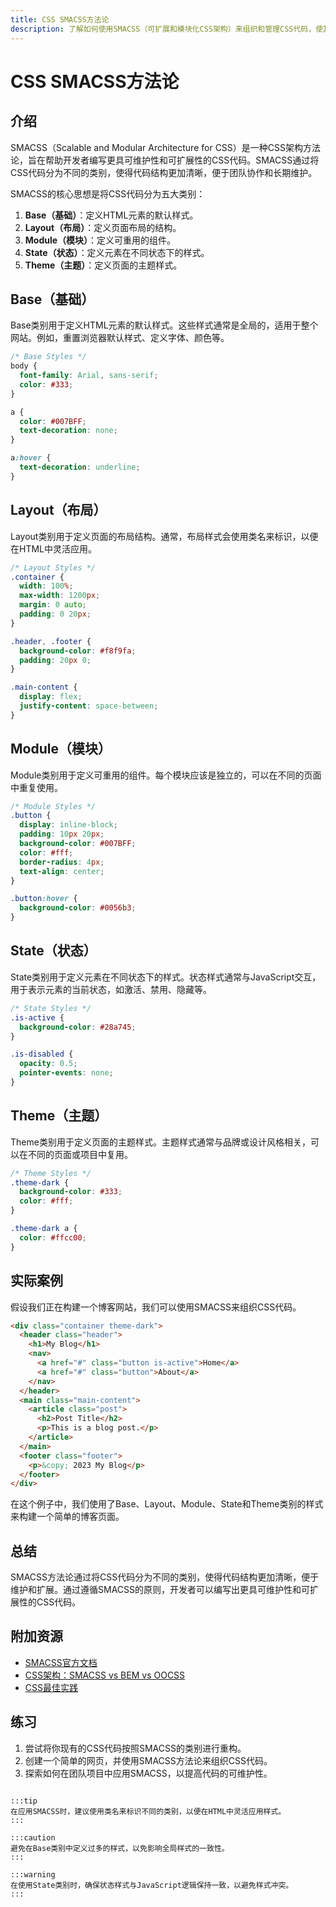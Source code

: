 ```yaml
---
title: CSS SMACSS方法论
description: 了解如何使用SMACSS（可扩展和模块化CSS架构）来组织和管理CSS代码，使其更具可维护性和可扩展性。
---
```


# CSS SMACSS方法论

## 介绍

SMACSS（Scalable and Modular Architecture for CSS）是一种CSS架构方法论，旨在帮助开发者编写更具可维护性和可扩展性的CSS代码。SMACSS通过将CSS代码分为不同的类别，使得代码结构更加清晰，便于团队协作和长期维护。

SMACSS的核心思想是将CSS代码分为五大类别：

1. **Base（基础）**：定义HTML元素的默认样式。
2. **Layout（布局）**：定义页面布局的结构。
3. **Module（模块）**：定义可重用的组件。
4. **State（状态）**：定义元素在不同状态下的样式。
5. **Theme（主题）**：定义页面的主题样式。

## Base（基础）

Base类别用于定义HTML元素的默认样式。这些样式通常是全局的，适用于整个网站。例如，重置浏览器默认样式、定义字体、颜色等。

```css
/* Base Styles */
body {
  font-family: Arial, sans-serif;
  color: #333;
}

a {
  color: #007BFF;
  text-decoration: none;
}

a:hover {
  text-decoration: underline;
}
```

## Layout（布局）

Layout类别用于定义页面的布局结构。通常，布局样式会使用类名来标识，以便在HTML中灵活应用。

```css
/* Layout Styles */
.container {
  width: 100%;
  max-width: 1200px;
  margin: 0 auto;
  padding: 0 20px;
}

.header, .footer {
  background-color: #f8f9fa;
  padding: 20px 0;
}

.main-content {
  display: flex;
  justify-content: space-between;
}
```

## Module（模块）

Module类别用于定义可重用的组件。每个模块应该是独立的，可以在不同的页面中重复使用。

```css
/* Module Styles */
.button {
  display: inline-block;
  padding: 10px 20px;
  background-color: #007BFF;
  color: #fff;
  border-radius: 4px;
  text-align: center;
}

.button:hover {
  background-color: #0056b3;
}
```

## State（状态）

State类别用于定义元素在不同状态下的样式。状态样式通常与JavaScript交互，用于表示元素的当前状态，如激活、禁用、隐藏等。

```css
/* State Styles */
.is-active {
  background-color: #28a745;
}

.is-disabled {
  opacity: 0.5;
  pointer-events: none;
}
```

## Theme（主题）

Theme类别用于定义页面的主题样式。主题样式通常与品牌或设计风格相关，可以在不同的页面或项目中复用。

```css
/* Theme Styles */
.theme-dark {
  background-color: #333;
  color: #fff;
}

.theme-dark a {
  color: #ffcc00;
}
```

## 实际案例

假设我们正在构建一个博客网站，我们可以使用SMACSS来组织CSS代码。

```html
<div class="container theme-dark">
  <header class="header">
    <h1>My Blog</h1>
    <nav>
      <a href="#" class="button is-active">Home</a>
      <a href="#" class="button">About</a>
    </nav>
  </header>
  <main class="main-content">
    <article class="post">
      <h2>Post Title</h2>
      <p>This is a blog post.</p>
    </article>
  </main>
  <footer class="footer">
    <p>&copy; 2023 My Blog</p>
  </footer>
</div>
```

在这个例子中，我们使用了Base、Layout、Module、State和Theme类别的样式来构建一个简单的博客页面。

## 总结

SMACSS方法论通过将CSS代码分为不同的类别，使得代码结构更加清晰，便于维护和扩展。通过遵循SMACSS的原则，开发者可以编写出更具可维护性和可扩展性的CSS代码。

## 附加资源

- [SMACSS官方文档](https://smacss.com/)
- [CSS架构：SMACSS vs BEM vs OOCSS](https://www.sitepoint.com/css-architectures-smacss-bem-oocss/)
- [CSS最佳实践](https://developer.mozilla.org/en-US/docs/Learn/CSS/Building_blocks/Organizing)

## 练习

1. 尝试将你现有的CSS代码按照SMACSS的类别进行重构。
2. 创建一个简单的网页，并使用SMACSS方法论来组织CSS代码。
3. 探索如何在团队项目中应用SMACSS，以提高代码的可维护性。
```

:::tip
在应用SMACSS时，建议使用类名来标识不同的类别，以便在HTML中灵活应用样式。
:::

:::caution
避免在Base类别中定义过多的样式，以免影响全局样式的一致性。
:::

:::warning
在使用State类别时，确保状态样式与JavaScript逻辑保持一致，以避免样式冲突。
:::